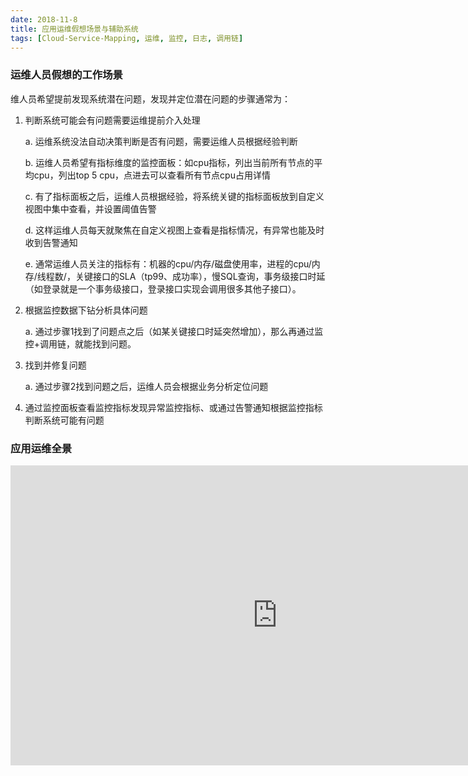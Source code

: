 ```yaml
---
date: 2018-11-8
title: 应用运维假想场景与辅助系统
tags: [Cloud-Service-Mapping, 运维, 监控, 日志, 调用链]
---
```


### 运维人员假想的工作场景

维人员希望提前发现系统潜在问题，发现并定位潜在问题的步骤通常为：

1. 判断系统可能会有问题需要运维提前介入处理

   a. 运维系统没法自动决策判断是否有问题，需要运维人员根据经验判断

   b. 运维人员希望有指标维度的监控面板：如cpu指标，列出当前所有节点的平均cpu，列出top 5 cpu，点进去可以查看所有节点cpu占用详情

   c. 有了指标面板之后，运维人员根据经验，将系统关键的指标面板放到自定义视图中集中查看，并设置阈值告警

   d. 这样运维人员每天就聚焦在自定义视图上查看是指标情况，有异常也能及时收到告警通知

   e. 通常运维人员关注的指标有：机器的cpu/内存/磁盘使用率，进程的cpu/内存/线程数/，关键接口的SLA（tp99、成功率），慢SQL查询，事务级接口时延（如登录就是一个事务级接口，登录接口实现会调用很多其他子接口）。

2. 根据监控数据下钻分析具体问题

   a. 通过步骤1找到了问题点之后（如某关键接口时延突然增加），那么再通过监控+调用链，就能找到问题。

3. 找到并修复问题

   a. 通过步骤2找到问题之后，运维人员会根据业务分析定位问题

4. 通过监控面板查看监控指标发现异常监控指标、或通过告警通知根据监控指标判断系统可能有问题

### 应用运维全景

<iframe
  width="853"
  height="480"
  src="https://embed.coggle.it/diagram/W-gvMoFGxAuPMnml/03210a0553f415767882a133541962b2f3c1029cec00bc49c34f9e871d41cf5e"
  frameborder="0"
  allowfullscreen
></iframe>
